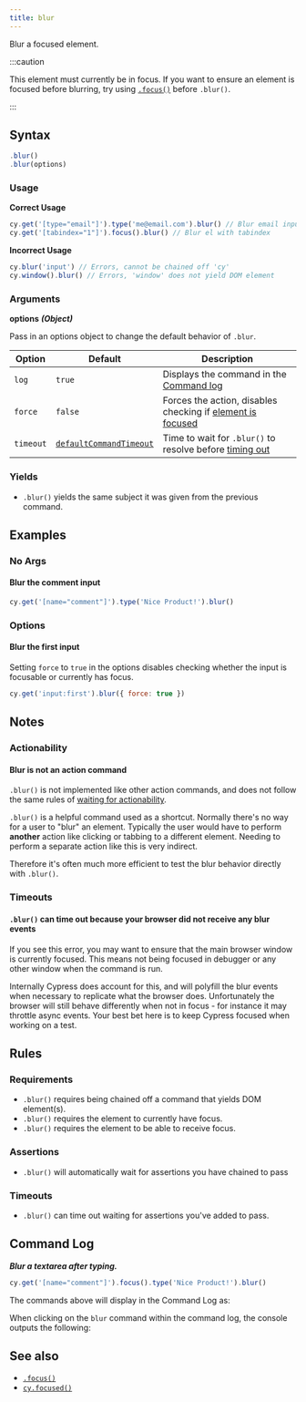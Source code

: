 ```yaml
---
title: blur
---
```


Blur a focused element.

:::caution

This element must currently be in focus. If you want to ensure an element is
focused before blurring, try using [`.focus()`](/api/commands/focus) before
`.blur()`.

:::

## Syntax

```javascript
.blur()
.blur(options)
```

### Usage

**<Icon name="check-circle" color="green" /> Correct Usage**

```javascript
cy.get('[type="email"]').type('me@email.com').blur() // Blur email input
cy.get('[tabindex="1"]').focus().blur() // Blur el with tabindex
```

**<Icon name="exclamation-triangle" color="red" /> Incorrect Usage**

```javascript
cy.blur('input') // Errors, cannot be chained off 'cy'
cy.window().blur() // Errors, 'window' does not yield DOM element
```

### Arguments

**<Icon name="angle-right" /> options** **_(Object)_**

Pass in an options object to change the default behavior of `.blur`.

| Option    | Default                                                              | Description                                                                              |
| --------- | -------------------------------------------------------------------- | ---------------------------------------------------------------------------------------- |
| `log`     | `true`                                                               | Displays the command in the [Command log](/guides/core-concepts/cypress-app#Command-Log) |
| `force`   | `false`                                                              | Forces the action, disables checking if [element is focused](#Requirements)              |
| `timeout` | [`defaultCommandTimeout`](/guides/references/configuration#Timeouts) | Time to wait for `.blur()` to resolve before [timing out](#Timeouts)                     |

### Yields [<Icon name="question-circle"/>](/guides/core-concepts/introduction-to-cypress#Subject-Management)

- `.blur()` yields the same subject it was given from the previous
command.

## Examples

### No Args

#### Blur the comment input

```javascript
cy.get('[name="comment"]').type('Nice Product!').blur()
```

### Options

#### Blur the first input

Setting `force` to `true` in the options disables checking whether the input is
focusable or currently has focus.

```javascript
cy.get('input:first').blur({ force: true })
```

## Notes

### Actionability

#### Blur is not an action command

`.blur()` is not implemented like other action commands, and does not follow the
same rules of
[waiting for actionability](/guides/core-concepts/interacting-with-elements).

`.blur()` is a helpful command used as a shortcut. Normally there's no way for a
user to "blur" an element. Typically the user would have to perform **another**
action like clicking or tabbing to a different element. Needing to perform a
separate action like this is very indirect.

Therefore it's often much more efficient to test the blur behavior directly with
`.blur()`.

### Timeouts

#### `.blur()` can time out because your browser did not receive any blur events

If you see this error, you may want to ensure that the main browser window is
currently focused. This means not being focused in debugger or any other window
when the command is run.

Internally Cypress does account for this, and will polyfill the blur events when
necessary to replicate what the browser does. Unfortunately the browser will
still behave differently when not in focus - for instance it may throttle async
events. Your best bet here is to keep Cypress focused when working on a test.

## Rules

### Requirements [<Icon name="question-circle"/>](/guides/core-concepts/introduction-to-cypress#Chains-of-Commands)

- `.blur()` requires being chained off a command that yields DOM
element(s).</li><li>`.blur()` requires the element to currently have
focus.</li><li>`.blur()` requires the element to be able to receive
focus.

### Assertions [<Icon name="question-circle"/>](/guides/core-concepts/introduction-to-cypress#Assertions)

- `.blur()` will automatically wait for assertions you have chained to
pass

### Timeouts [<Icon name="question-circle"/>](/guides/core-concepts/introduction-to-cypress#Timeouts)

- `.blur()` can time out waiting for assertions you've added to
pass.

## Command Log

**_Blur a textarea after typing._**

```javascript
cy.get('[name="comment"]').focus().type('Nice Product!').blur()
```

The commands above will display in the Command Log as:

<DocsImage src="/img/api/blur/blur-input-command-log.png" alt="command log for blur" />

When clicking on the `blur` command within the command log, the console outputs
the following:

<DocsImage src="/img/api/blur/console-showing-blur-command.png" alt="console.log for blur" />

## See also

- [`.focus()`](/api/commands/focus)
- [`cy.focused()`](/api/commands/focused)
